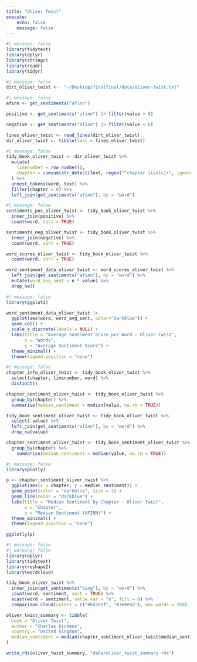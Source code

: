 ```yaml
---
title: "Oliver Twist"
execute:
    echo: false
    message: false
---
```


```r
#| message: false
library(tidytext)
library(dplyr)
library(stringr)
library(readr)
library(tidyr)
```
```r
#| message: false
dirt_oliver_twist <-  "~/Desktop/finalfinal/data/oliver-twist.txt"
```

```r
#| message: false
afinn <- get_sentiments("afinn")

positive <- get_sentiments("afinn") |> filter(value > 0)

negative <- get_sentiments("afinn") |> filter(value < 0)

lines_oliver_twist <- read_lines(dirt_oliver_twist) 
dir_oliver_twist <- tibble(text = lines_oliver_twist)
```

```r
#| message: false
tidy_book_oliver_twist <- dir_oliver_twist %>%
  mutate(
    linenumber = row_number(),
    chapter = cumsum(str_detect(text, regex("^chapter [ivxlc]+", ignore_case = TRUE)))
  ) %>%
  unnest_tokens(word, text) %>%
  filter(chapter > 0) %>%
  left_join(get_sentiments("afinn"), by = "word")
```

```r
#| message: false
sentiments_pos_oliver_twist <- tidy_book_oliver_twist %>%
  inner_join(positive) %>%
  count(word, sort = TRUE)

sentiments_neg_oliver_twist <- tidy_book_oliver_twist %>%
  inner_join(negative) %>%
  count(word, sort = TRUE)

word_scores_oliver_twist <- tidy_book_oliver_twist %>%
  count(word, sort = TRUE)

word_sentiment_data_oliver_twist <- word_scores_oliver_twist %>%
  left_join(get_sentiments("afinn"), by = "word") %>%
  mutate(word_avg_sent = n * value) %>%
  drop_na()
```


```r
#| message: false
library(ggplot2)

word_sentiment_data_oliver_twist |> 
  ggplot(aes(word, word_avg_sent, color="darkblue")) + 
  geom_col() + 
  scale_x_discrete(labels = NULL) + 
  labs(title = "Average Sentiment Score per Word – Oliver Twist",
       x = "Words",
       y = "Average Sentiment Score") + 
  theme_minimal() + 
  theme(legend.position = "none")
```

```r
#| message: false
chapter_info_oliver_twist <- tidy_book_oliver_twist %>%
  select(chapter, linenumber, word) %>% 
  distinct()

chapter_sentiment_oliver_twist <- tidy_book_oliver_twist %>%
  group_by(chapter) %>%
  summarise(median_sentiment = median(value, na.rm = TRUE))

tidy_book_sentiment_oliver_twist <- tidy_book_oliver_twist %>%
  select(-value) %>%  
  left_join(get_sentiments("afinn"), by = "word") %>%
  drop_na(value)

chapter_sentiment_oliver_twist <- tidy_book_sentiment_oliver_twist %>%
  group_by(chapter) %>%
    summarise(median_sentiment = median(value, na.rm = TRUE))
```

```r
#| message: false
library(plotly)

p <- chapter_sentiment_oliver_twist %>%
  ggplot(aes(x = chapter, y = median_sentiment)) +
  geom_point(color = "darkblue", size = 3) +
  geom_line(color = "darkblue") +
  labs(title = "Median Sentiment by Chapter – Oliver Twist",
       x = "Chapter",
       y = "Median Sentiment (AFINN)") + 
  theme_minimal() +
  theme(legend.position = "none")

ggplotly(p)
```

```r
#| message: false
#| warning: false
library(dplyr)
library(tidytext)
library(reshape2)
library(wordcloud)

tidy_book_oliver_twist %>%
  inner_join(get_sentiments("bing"), by = "word") %>%
  count(word, sentiment, sort = TRUE) %>%
  acast(word ~ sentiment, value.var = "n", fill = 0) %>%
  comparison.cloud(colors = c("#bd3e2f", "#769e6d"), max.words = 250)
```

```r
oliver_twist_summary <- tibble(
  book = "Oliver Twist",
  author = "Charles Dickens",
  country = "United Kingdom",
  median_sentiment = median(chapter_sentiment_oliver_twist$median_sentiment, na.rm = TRUE)
)

write_rds(oliver_twist_summary, "data/oliver_twist_summary.rds")
```

